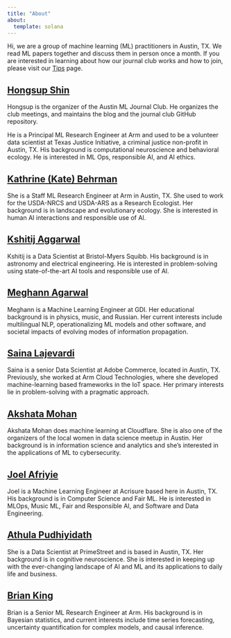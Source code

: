 ```yaml
---
title: "About"
about:
  template: solana
---
```


Hi, we are a group of machine learning (ML) practitioners in Austin, TX. We read ML papers together and discuss them in person once a month. If you are interested in learning about how our journal club works and how to join, please visit our [Tips](https://austinmljournalclub.github.io/readme.html) page.

## [Hongsup Shin](https://www.linkedin.com/in/hongsupshin/)
Hongsup is the organizer of the Austin ML Journal Club. He organizes the club meetings, and maintains the blog and the journal club GitHub repository. 

He is a Principal ML Research Engineer at Arm and used to be a volunteer data scientist at Texas Justice Initiative, a criminal justice non-profit in Austin, TX. His background is computational neuroscience and behavioral ecology. He is interested in ML Ops, responsible AI, and AI ethics.

## [Kathrine (Kate) Behrman](https://www.linkedin.com/in/kate-behrman/)
She is a Staff ML Research Engineer at Arm in Austin, TX. She used to work for the USDA-NRCS and USDA-ARS as a Research Ecologist. Her background is in landscape and evolutionary ecology. She is interested in human AI interactions and responsible use of AI.

## [Kshitij Aggarwal](https://www.linkedin.com/in/kshitij13/)
Kshitij is a Data Scientist at Bristol-Myers Squibb. His background is in astronomy and electrical engineering. He is interested in problem-solving using state-of-the-art AI tools and responsible use of AI.

## [Meghann Agarwal](https://www.linkedin.com/in/meghann-agarwal/)
Meghann is a Machine Learning Engineer at GDI. Her educational background is in physics, music, and Russian. Her current interests include multilingual NLP, operationalizing ML models and other software, and societal impacts of evolving modes of information propagation.

## [Saina Lajevardi](https://www.linkedin.com/in/saina199/)
Saina is a senior Data Scientist at Adobe Commerce, located in Austin, TX. Previously, she worked at Arm Cloud Technologies, where she developed machine-learning based frameworks in the IoT space. Her primary interests lie in problem-solving with a pragmatic approach.

## [Akshata Mohan](https://www.linkedin.com/in/akshata-mohan)
Akshata Mohan does machine learning at Cloudflare. She is also one of the organizers of the local women in data science meetup in Austin. Her background is in information science and analytics and she’s interested in the applications of ML to cybersecurity.

## [Joel Afriyie](https://www.linkedin.com/in/joelafriyie)
Joel is a Machine Learning Engineer at Acrisure based here in Austin, TX. His background is in Computer Science and Fair ML. He is interested in MLOps, Music ML, Fair and Responsible AI, and Software and Data Engineering.

## [Athula Pudhiyidath](https://www.linkedin.com/in/athula-pudhiyidath)
She is a Data Scientist at PrimeStreet and is based in Austin, TX. Her background is in cognitive neuroscience. She is interested in keeping up with the ever-changing landscape of AI and ML and its applications to daily life and business.

## [Brian King](https://www.linkedin.com/in/brianking387/)
Brian is a Senior ML Research Engineer at Arm. His background is in Bayesian statistics, and current interests include time series forecasting, uncertainty quantification for complex models, and causal inference.
